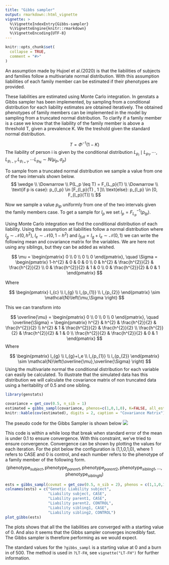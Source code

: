 ```yaml
---
title: "Gibbs sampler"
output: rmarkdown::html_vignette
vignette: >
  %\VignetteIndexEntry{Gibbs-sampler}
  %\VignetteEngine{knitr::rmarkdown}
  %\VignetteEncoding{UTF-8}
---
```


```r
knitr::opts_chunk$set(
  collapse = TRUE,
  comment = "#>"
)
```


An assumption made by Hujoel et al.(2020) is that the liabilities of subjects and families follow a multivariate normal distribution. With this assumption liabilities of each family member can be estimated if their phenotypes are provided. 

These liabilities are estimated using Monte Carlo integration. In genstats a Gibbs sampler has been implemented, by sampling from a conditional distribution for each liability estimates are obtained iteratively. The obtained phenotypes of family members can be implemented in the model by sampling from a truncated normal distribution.
To clarify if a family member is a case we know that the liability of the family member is above a threshold T, given a prevalence K. We the treshold given the standard normal distribution.

$$
T = \Phi^{-1}(1-K)
$$
The liability of person i is given by the conditional distribution $L_p_i \mid L_{p_1}, \cdots, L_{p_{i-1}}, L_{p_{i+1}}, \cdots  L_{p_N} \sim N(\mu_p, \sigma_p)$


To sample from a truncated normal distribution we sample a value from one of the two intervals shown below.
$$
\wedge  \\
\Downarrow
\\
P(L_p \leq T) = F_{L_p}(T) \\
\Downarrow
\\
\text{if p is case}: p_{l_p} \in [F_{l_p}(T) , 1 ]\\
\text{else}: p_{l_p} \in [0, F_{l_p}(T)] \\
$$

Now we sample a value $p_{lp}$ uniformly from one of the two intervals given the family members case. To get a sample for $l_p$ we set $l_p = F_{L_p}^{-1}(p_{lp})$.

Using Monte Carlo integration we find the conditional distribution of each liability. Using the assumption at liabilities follow a normal distribution where $l_g\sim\mathcal{N}(0,h^2)$, $l_e\sim\mathcal{N}(0,1-h^2)$ and $l_{full} = l_g+l_e \sim\mathcal{N}(0,1)$ we can write the following mean and covariance matrix for the variables. We are here not using any siblings, but they can be added as wished.

$$
\mu =
\begin{pmatrix}
0 \\
0 \\
0 \\
0
\end{pmatrix}, \quad
\Sigma = 
\begin{pmatrix}
1-h^{2} & 0 & 0 & 0 \\
0 & h^{2} & \frac{h^{2}}{2} & \frac{h^{2}}{2} \\
0 & \frac{h^{2}}{2} & 1 & 0 \\
0 & \frac{h^{2}}{2} & 0 & 1
\end{pmatrix}
$$

Where

$$
\begin{pmatrix}
l_{c} \\
l_{g} \\
l_{p_{1}} \\
l_{p_{2}}
\end{pmatrix} \sim \mathcal{N}\left(\mu,\Sigma
\right)
$$

This we can transform into

$$
\overline{\mu} =
\begin{pmatrix}
0 \\
0 \\
0 \\
0
\end{pmatrix}, \quad
\overline{\Sigma} = 
\begin{pmatrix}
h^{2} & h^{2} & \frac{h^{2}}{2} & \frac{h^{2}}{2} \\
h^{2} & 1 & \frac{h^{2}}{2} & \frac{h^{2}}{2} \\
\frac{h^{2}}{2} & \frac{h^{2}}{2} & 1 & 0 \\
\frac{h^{2}}{2} & \frac{h^{2}}{2} & 0 & 1
\end{pmatrix}
$$
Where

$$
\begin{pmatrix}
l_{g} \\
l_{g}+l_e \\
l_{p_{1}} \\
l_{p_{2}}
\end{pmatrix} \sim \mathcal{N}\left(\overline{\mu},\overline{\Sigma}
\right)
$$
Using the multivariate normal the conditional distribution for each variable can easily be calculated. To illustrate that the simulated data has this distribution we will calculate the covariance matrix of non truncated data using a heritability of 0.5 and one sibling.

```r
library(genstats)

covariance = get_cov(0.5, n_sib = 1)
estimated = gibbs_sampl(covariance, phenos=c(1,0,1,0), K=FALSE, all_est = TRUE)
knitr::kable(cov(estimated), digits = 2, caption = "Covariance Matrix")
```


The pseudo code for the Gibbs Sampler is shown below
![](Pseudocode.png)

This code is within a while loop that break when standard error of the mean is under 0.1 to ensure convergence.
With this constraint, we've tried to ensure convergence. Convergence can be shown by plotting the values for each iteration.
For the plot below the configuration is (1,1,0,1,0), where 1 refers to CASE and 0 is control, and each number refers to the phenotype of a family member of the following form.
$$
(\text{phenotype}_{subject}, \text{phenotype}_{parent1}, \text{phenotype}_{parent2}, \text{phenotype}_{sibling1}, ...,\text{phenotype}_{siblingN})
$$

```r
ests = gibbs_sampl(covmat = get_cov(0.5, n_sib = 2), phenos = c(1,1,0,1,0), K = 0.05, start_run = 500, all_est = TRUE)
colnames(ests) = c("Genetic Liability subject",
                   "Liability subject, CASE",
                   "Liability parent1, CASE",
                   "Liability parent2, CONTROL",
                   "Liability sibling1, CASE",
                   "Liability sibling2, CONTROL")
plot_gibbs(ests)
```


The plots shows that all the the liabilities are converged with a starting value of 0. And also it seems that the Gibbs sampler converges incredibly fast. The Gibbs sampler is therefore performing as we would expect.

The standard values for the `?gibbs_sampl` is a starting value at 0 and a burn in of 500. The method is used in `?LT-FH`, see `vignette("LT-FH")` for further information.

